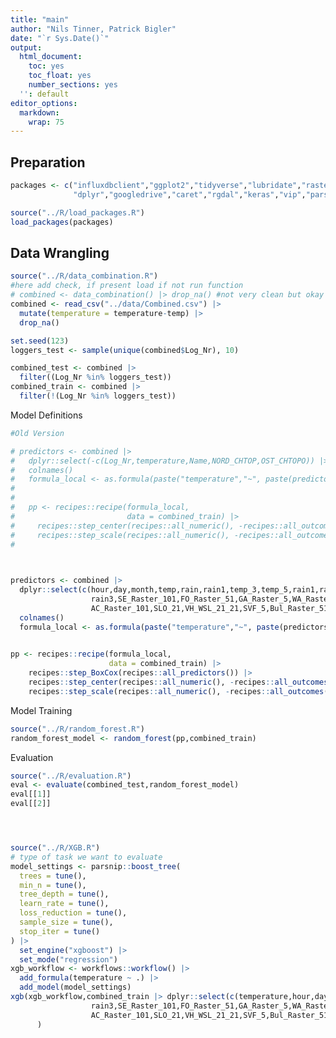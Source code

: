 ```yaml
---
title: "main"
author: "Nils Tinner, Patrick Bigler"
date: "`r Sys.Date()`"
output:
  html_document:
    toc: yes
    toc_float: yes
    number_sections: yes
  '': default
editor_options:
  markdown:
    wrap: 75
---
```



## Preparation

```r
packages <- c("influxdbclient","ggplot2","tidyverse","lubridate","raster",
              "dplyr","googledrive","caret","rgdal","keras","vip","parsnip","workflows","tune","dials")

source("../R/load_packages.R")
load_packages(packages)

```

## Data Wrangling
```r
source("../R/data_combination.R")
#here add check, if present load if not run function
# combined <- data_combination() |> drop_na() #not very clean but okay
combined <- read_csv("../data/Combined.csv") |> 
  mutate(temperature = temperature-temp) |>
  drop_na()

set.seed(123)
loggers_test <- sample(unique(combined$Log_Nr), 10)

combined_test <- combined |> 
  filter((Log_Nr %in% loggers_test))
combined_train <- combined |> 
  filter(!(Log_Nr %in% loggers_test))

```


Model Definitions
```r
#Old Version

# predictors <- combined |>
#   dplyr::select(-c(Log_Nr,temperature,Name,NORD_CHTOP,OST_CHTOPO)) |>
#   colnames()
#   formula_local <- as.formula(paste("temperature","~", paste(predictors,collapse  = "+")))
#   
# 
#   pp <- recipes::recipe(formula_local,
#                         data = combined_train) |>
#     recipes::step_center(recipes::all_numeric(), -recipes::all_outcomes()) |>
#     recipes::step_scale(recipes::all_numeric(), -recipes::all_outcomes())
#   

  

predictors <- combined |>
  dplyr::select(c(hour,day,month,temp,rain,rain1,temp_3,temp_5,rain1,rain2,
                  rain3,SE_Raster_101,FO_Raster_51,GA_Raster_5,WA_Raster_21,
                  AC_Raster_101,SLO_21,VH_WSL_21_21,SVF_5,Bul_Raster_51,BH_21,DEM,LV_03_E,LV_03_N)) |>
  colnames()
  formula_local <- as.formula(paste("temperature","~", paste(predictors,collapse  = "+")))
  

pp <- recipes::recipe(formula_local,
                      data = combined_train) |>
    recipes::step_BoxCox(recipes::all_predictors()) |>
    recipes::step_center(recipes::all_numeric(), -recipes::all_outcomes()) |>
    recipes::step_scale(recipes::all_numeric(), -recipes::all_outcomes())

```




Model Training
```r
source("../R/random_forest.R")
random_forest_model <- random_forest(pp,combined_train)

```


Evaluation
```r
source("../R/evaluation.R")
eval <- evaluate(combined_test,random_forest_model)
eval[[1]]
eval[[2]]





```


```r

source("../R/XGB.R")
# type of task we want to evaluate
model_settings <- parsnip::boost_tree(
  trees = tune(),
  min_n = tune(),
  tree_depth = tune(),
  learn_rate = tune(),
  loss_reduction = tune(),
  sample_size = tune(),
  stop_iter = tune()
) |>
  set_engine("xgboost") |>
  set_mode("regression")
xgb_workflow <- workflows::workflow() |>
  add_formula(temperature ~ .) |>
  add_model(model_settings)
xgb(xgb_workflow,combined_train |> dplyr::select(c(temperature,hour,day,month,temp,rain,rain1,temp_3,temp_5,rain1,rain2,
                  rain3,SE_Raster_101,FO_Raster_51,GA_Raster_5,WA_Raster_21,
                  AC_Raster_101,SLO_21,VH_WSL_21_21,SVF_5,Bul_Raster_51,BH_21,DEM,LV_03_E,LV_03_N))
      )



```


